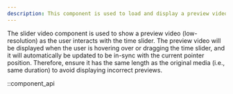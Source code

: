 ```yaml
---
description: This component is used to load and display a preview video over the time slider.
---
```


The slider video component is used to show a preview video (low-resolution) as the user interacts
with the time slider. The preview video will be displayed when the user is hovering over or
dragging the time slider, and it will automatically be updated to be in-sync with the current
pointer position. Therefore, ensure it has the same length as the original media (i.e., same duration)
to avoid displaying incorrect previews.

::component_api
